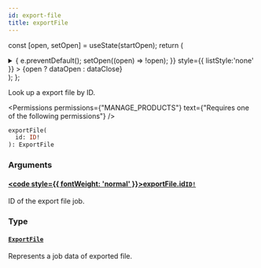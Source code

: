 ```yaml
---
id: export-file
title: exportFile
---
```






const [open, setOpen] = useState(startOpen);
return (
<details {...(open ? { open: true } : {})} className="details" style={{ border:'none', boxShadow:'none', background:'var(--ifm-background-color)' }}>
<summary
onClick={(e) => {
e.preventDefault();
setOpen((open) => !open);
}}
style={{ listStyle:'none' }} >
{open ? dataOpen : dataClose}
</summary>
{open && children}
</details>
);
};

Look up a export file by ID.


<Permissions permissions={"MANAGE_PRODUCTS"} text={"Requires one of the following permissions"} />


```graphql
exportFile(
  id: ID!
): ExportFile
```

### Arguments

#### [<code style={{ fontWeight: 'normal' }}>exportFile.<b>id</b></code>](#)<Bullet />[`ID!`](../../../api-reference/miscellaneous/scalars/id.mdx) <Badge class="badge badge--secondary" text="non-null"/> <Badge class="badge badge--secondary" text="scalar"/> <Badge class="badge badge--secondary" text="miscellaneous"/>

ID of the export file job.

### Type

#### [`ExportFile`](../../../api-reference/miscellaneous/objects/export-file.mdx) <Badge class="badge badge--secondary" text="object"/> <Badge class="badge badge--secondary" text="miscellaneous"/>

Represents a job data of exported file.

